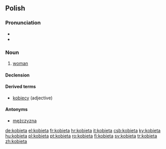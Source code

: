 ==Polish==

===Pronunciation===
* {{IPA|[kɔˈbʲɛta]}}
* {{audio|pl-kobieta.ogg|audio}}

===Noun===
{{infl|pl|noun|g=f}}

# [[woman]]

====Declension====
{{pl-decl-noun
|kobieta|kobiety
|kobiety|kobiet
|kobiecie|kobietom
|kobietę|kobiety
|kobietą|kobietami
|kobiecie|kobietach
|kobieto|kobiety
}}

====Derived terms====
* [[kobiecy]] (adjective)

====Antonyms====
* [[mężczyzna]]

[[de:kobieta]]
[[el:kobieta]]
[[fr:kobieta]]
[[hr:kobieta]]
[[it:kobieta]]
[[csb:kobieta]]
[[ky:kobieta]]
[[hu:kobieta]]
[[pl:kobieta]]
[[pt:kobieta]]
[[ro:kobieta]]
[[fi:kobieta]]
[[sv:kobieta]]
[[tr:kobieta]]
[[zh:kobieta]]